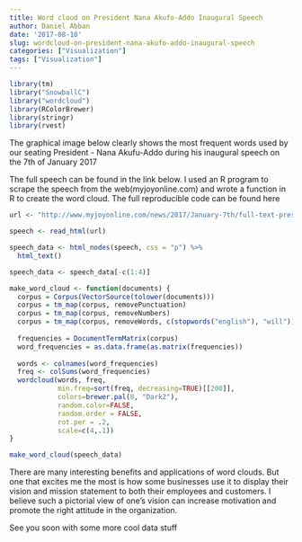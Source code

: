 ```yaml
---
title: Word cloud on President Nana Akufo-Addo Inaugural Speech
author: Daniel Abban
date: '2017-08-10'
slug: wordcloud-on-president-nana-akufo-addo-inaugural-speech
categories: ["Visualization"]
tags: ["Visualization"]
---
```


```r

library(tm)
library("SnowballC")
library("wordcloud")
library(RColorBrewer)
library(stringr)
library(rvest)

```
The graphical image below clearly shows the most frequent words used by our seating President - Nana Akufu-Addo during  his inaugural speech on the 7th of January 2017

The full speech can be found in the link below. I used an R program to scrape the speech from the web(myjoyonline.com) and wrote a function in R to create the word cloud. The full reproducible code can be found here
```r
url <- "http://www.myjoyonline.com/news/2017/January-7th/full-text-president-akufo-addos-inaugural-speech.php"
```

```r
speech <- read_html(url)

speech_data <- html_nodes(speech, css = "p") %>%
  html_text()

speech_data <- speech_data[-c(1:4)]

make_word_cloud <- function(documents) {
  corpus = Corpus(VectorSource(tolower(documents)))
  corpus = tm_map(corpus, removePunctuation)
  corpus = tm_map(corpus, removeNumbers)
  corpus = tm_map(corpus, removeWords, c(stopwords("english"), "will"))
  
  frequencies = DocumentTermMatrix(corpus)
  word_frequencies = as.data.frame(as.matrix(frequencies))
  
  words <- colnames(word_frequencies)
  freq <- colSums(word_frequencies)
  wordcloud(words, freq,
            min.freq=sort(freq, decreasing=TRUE)[[200]],
            colors=brewer.pal(8, "Dark2"),
            random.color=FALSE,
            random.order = FALSE,
            rot.per = .2,
            scale=c(4,.1))  
}

make_word_cloud(speech_data)
```

There are many interesting benefits and applications of word clouds. But one that excites me the most is how some businesses use it to display their vision and mission statement to both their employees and customers. I believe such a pictorial view of one's vision can increase motivation and promote the right attitude in the organization.

See you soon with some more cool data stuff




